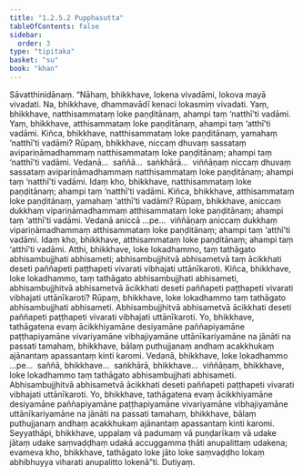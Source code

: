 ```yaml
---
title: "1.2.5.2 Pupphasutta"
tableOfContents: false
sidebar:
  order: 3
type: "tipitaka"
basket: "su"
book: "khan"
---
```



<DynamicBreadcrumb />

<Division number="94" book="khan" bookNo="13" page="113">

<Paragraph number="581" book="khan">
Sāvatthinidānaṃ. “Nāhaṃ, bhikkhave, lokena vivadāmi, lokova mayā vivadati. Na, bhikkhave, dhammavādī kenaci lokasmiṃ vivadati. Yaṃ, bhikkhave, natthisammataṃ loke paṇḍitānaṃ, ahampi taṃ ‘natthī’ti vadāmi. Yaṃ, bhikkhave, atthisammataṃ loke paṇḍitānaṃ, ahampi taṃ ‘atthī’ti vadāmi.
</Paragraph>

<Paragraph number="582" book="khan">
Kiñca, bhikkhave, natthisammataṃ loke paṇḍitānaṃ, yamahaṃ ‘natthī’ti vadāmi? Rūpaṃ, bhikkhave, niccaṃ dhuvaṃ sassataṃ avipariṇāmadhammaṃ natthisammataṃ loke paṇḍitānaṃ; ahampi taṃ ‘natthī’ti vadāmi. Vedanā…  saññā…  saṅkhārā…  viññāṇaṃ niccaṃ dhuvaṃ sassataṃ avipariṇāmadhammaṃ natthisammataṃ loke paṇḍitānaṃ; ahampi taṃ ‘natthī’ti vadāmi. Idaṃ kho, bhikkhave, natthisammataṃ loke paṇḍitānaṃ; ahampi taṃ ‘natthī’ti vadāmi.
</Paragraph>

<Paragraph number="583" book="khan">
Kiñca, bhikkhave, atthisammataṃ loke paṇḍitānaṃ, yamahaṃ ‘atthī’ti vadāmi? Rūpaṃ, bhikkhave, aniccaṃ dukkhaṃ vipariṇāmadhammaṃ atthisammataṃ loke paṇḍitānaṃ; ahampi taṃ ‘atthī’ti vadāmi. Vedanā aniccā …pe…  viññāṇaṃ aniccaṃ dukkhaṃ vipariṇāmadhammaṃ atthisammataṃ loke paṇḍitānaṃ; ahampi taṃ ‘atthī’ti vadāmi. Idaṃ kho, bhikkhave, atthisammataṃ loke paṇḍitānaṃ; ahampi taṃ ‘atthī’ti vadāmi.
</Paragraph>

<Paragraph number="584" book="khan">
Atthi, bhikkhave, loke lokadhammo, taṃ tathāgato abhisambujjhati abhisameti; abhisambujjhitvā abhisametvā taṃ ācikkhati deseti paññapeti paṭṭhapeti vivarati vibhajati uttānīkaroti.
</Paragraph>

<Paragraph number="585" book="khan">
Kiñca, bhikkhave, loke lokadhammo, taṃ tathāgato abhisambujjhati abhisameti, abhisambujjhitvā abhisametvā ācikkhati deseti paññapeti paṭṭhapeti vivarati vibhajati uttānīkaroti? Rūpaṃ, bhikkhave, loke lokadhammo taṃ tathāgato abhisambujjhati abhisameti. Abhisambujjhitvā abhisametvā ācikkhati deseti paññapeti paṭṭhapeti vivarati vibhajati uttānīkaroti.
</Paragraph>

<Paragraph number="586" book="khan">
Yo, bhikkhave, tathāgatena evaṃ ācikkhiyamāne desiyamāne paññapiyamāne paṭṭhapiyamāne vivariyamāne vibhajiyamāne uttānīkariyamāne na jānāti na passati tamahaṃ, bhikkhave, bālaṃ puthujjanaṃ andhaṃ acakkhukaṃ ajānantaṃ apassantaṃ kinti karomi. Vedanā, bhikkhave, loke lokadhammo …pe…  saññā, bhikkhave…  saṅkhārā, bhikkhave…  viññāṇaṃ, bhikkhave, loke lokadhammo taṃ tathāgato abhisambujjhati abhisameti. Abhisambujjhitvā abhisametvā ācikkhati deseti paññapeti paṭṭhapeti vivarati vibhajati uttānīkaroti.
</Paragraph>

<Paragraph number="587" book="khan">
Yo, bhikkhave, tathāgatena evaṃ ācikkhiyamāne desiyamāne paññapiyamāne paṭṭhapiyamāne vivariyamāne vibhajiyamāne uttānīkariyamāne na jānāti na passati tamahaṃ, bhikkhave, bālaṃ puthujjanaṃ andhaṃ acakkhukaṃ ajānantaṃ apassantaṃ kinti karomi.
</Paragraph>

<Paragraph number="588" book="khan">
Seyyathāpi, bhikkhave, uppalaṃ vā padumaṃ vā puṇḍarīkaṃ vā udake jātaṃ udake saṃvaḍḍhaṃ udakā accuggamma ṭhāti anupalittaṃ udakena; evameva kho, bhikkhave, tathāgato loke jāto loke saṃvaḍḍho lokaṃ abhibhuyya viharati anupalitto lokenā”ti.

</Paragraph>
</Division>

<Paragraph number="589" type="center" book="khan">
Dutiyaṃ.
</Paragraph>